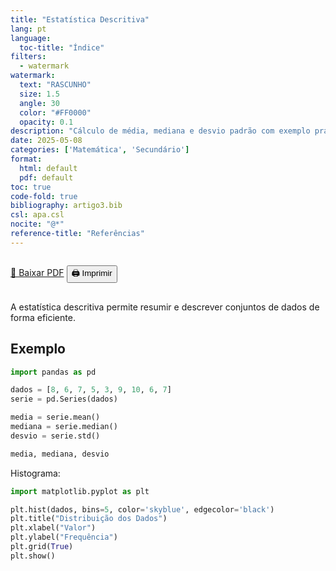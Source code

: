 ```yaml
---
title: "Estatística Descritiva"
lang: pt
language:
  toc-title: "Índice"
filters:
  - watermark
watermark:
  text: "RASCUNHO"
  size: 1.5
  angle: 30
  color: "#FF0000"
  opacity: 0.1
description: "Cálculo de média, mediana e desvio padrão com exemplo prático."
date: 2025-05-08
categories: ['Matemática', 'Secundário']
format:
  html: default
  pdf: default
toc: true
code-fold: true
bibliography: artigo3.bib
csl: apa.csl
nocite: "@*"
reference-title: "Referências"
---
```


::: {.content-visible when-format="html"}
<div style="display: flex; gap: 1rem; margin-bottom: 1rem;">
  <a href="./index.pdf" target="_blank" class="btn btn-primary">📄 Baixar PDF</a>
  <button onclick="window.print()" class="btn btn-outline-secondary">🖨️ Imprimir</button>
</div>
:::



A estatística descritiva permite resumir e descrever conjuntos de dados de forma eficiente.

## Exemplo

```python
import pandas as pd

dados = [8, 6, 7, 5, 3, 9, 10, 6, 7]
serie = pd.Series(dados)

media = serie.mean()
mediana = serie.median()
desvio = serie.std()

media, mediana, desvio
```

Histograma:

```python
import matplotlib.pyplot as plt

plt.hist(dados, bins=5, color='skyblue', edgecolor='black')
plt.title("Distribuição dos Dados")
plt.xlabel("Valor")
plt.ylabel("Frequência")
plt.grid(True)
plt.show()
```